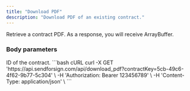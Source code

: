 ```yaml
---
title: "Download PDF"
description: "Download PDF of an existing contract."
---
```


Retrieve a contract PDF. As a response, you will receive ArrayBuffer.

### Body parameters

<ParamField body="contractKey" type="string" required>
  ID of the contract.
</ParamField>

<RequestExample>
```bash cURL
curl -X GET 'https://api.sendforsign.com/api/download_pdf?contractKey=5cb-49c6-4f62-9b77-5c304' \
     -H 'Authorization: Bearer 123456789' \
     -H 'Content-Type: application/json' \
```
</RequestExample>
